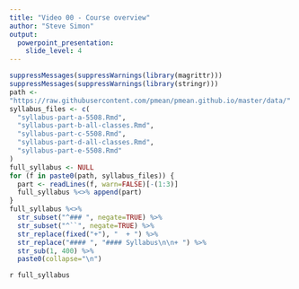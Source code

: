 ```yaml
---
title: "Video 00 - Course overview"
author: "Steve Simon"
output: 
  powerpoint_presentation:
    slide_level: 4
---
```


```r
suppressMessages(suppressWarnings(library(magrittr)))
suppressMessages(suppressWarnings(library(stringr)))
path <- 
"https://raw.githubusercontent.com/pmean/pmean.github.io/master/data/"
syllabus_files <- c(
  "syllabus-part-a-5508.Rmd",
  "syllabus-part-b-all-classes.Rmd",
  "syllabus-part-c-5508.Rmd",
  "syllabus-part-d-all-classes.Rmd",
  "syllabus-part-e-5508.Rmd"
)
full_syllabus <- NULL
for (f in paste0(path, syllabus_files)) {
  part <- readLines(f, warn=FALSE)[-(1:3)]
  full_syllabus %<>% append(part)
}
full_syllabus %<>%
  str_subset("^### ", negate=TRUE) %>%
  str_subset("^``", negate=TRUE) %>%
  str_replace(fixed("+"), "  + ") %>%
  str_replace("#### ", "#### Syllabus\n\n+ ") %>%
  str_sub(1, 400) %>%
  paste0(collapse="\n")
```

`r full_syllabus`

